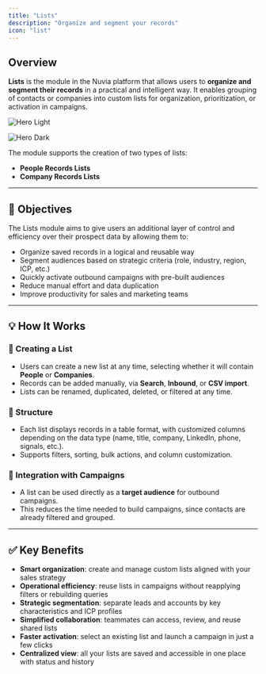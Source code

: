 ```yaml
---
title: "Lists"
description: "Organize and segment your records"
icon: "list"
---
```


## Overview


**Lists** is the module in the Nuvia platform that allows users to **organize and segment their records** in a practical and intelligent way. It enables grouping of contacts or companies into custom lists for organization, prioritization, or activation in campaigns.

<img
  className="block dark:hidden"
  src="/images/hero-companies-light.png"
  alt="Hero Light"
  title={true}
/>

<img
  className="hidden dark:block"
  src="/images/hero-companies-dark.png"
  alt="Hero Dark"
  title={true}
/>

The module supports the creation of two types of lists:

- **People Records Lists**
- **Company Records Lists**

---

## 🎯 Objectives

The Lists module aims to give users an additional layer of control and efficiency over their prospect data by allowing them to:

- Organize saved records in a logical and reusable way
- Segment audiences based on strategic criteria (role, industry, region, ICP, etc.)
- Quickly activate outbound campaigns with pre-built audiences
- Reduce manual effort and data duplication
- Improve productivity for sales and marketing teams

---

## 💡 How It Works

### 📌 Creating a List

- Users can create a new list at any time, selecting whether it will contain **People** or **Companies**.
- Records can be added manually, via **Search**, **Inbound**, or **CSV import**.
- Lists can be renamed, duplicated, deleted, or filtered at any time.

### 🧩 Structure

- Each list displays records in a table format, with customized columns depending on the data type (name, title, company, LinkedIn, phone, signals, etc.).
- Supports filters, sorting, bulk actions, and column customization.

### 🎯 Integration with Campaigns

- A list can be used directly as a **target audience** for outbound campaigns.
- This reduces the time needed to build campaigns, since contacts are already filtered and grouped.

---

## ✅ Key Benefits

- **Smart organization**: create and manage custom lists aligned with your sales strategy
- **Operational efficiency**: reuse lists in campaigns without reapplying filters or rebuilding queries
- **Strategic segmentation**: separate leads and accounts by key characteristics and ICP profiles
- **Simplified collaboration**: teammates can access, review, and reuse shared lists
- **Faster activation**: select an existing list and launch a campaign in just a few clicks
- **Centralized view**: all your lists are saved and accessible in one place with status and history